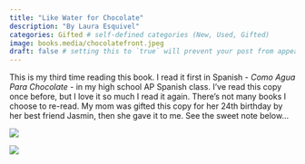 ```yaml
---
title: "Like Water for Chocolate"
description: "By Laura Esquivel"
categories: Gifted # self-defined categories (New, Used, Gifted)
image: books.media/chocolatefront.jpeg
draft: false # setting this to `true` will prevent your post from appearing on your listing page until you're ready!
---
```


This is my third time reading this book. I read it first in Spanish - *Como Agua Para Chocolate* - in my high school AP Spanish class. I've read this copy once before, but I love it so much I read it again. There's not many books I choose to re-read. My mom was gifted this copy for her 24th birthday by her best friend Jasmin, then she gave it to me. See the sweet note below...

![](books.media/chocolatefront.jpeg){fig-align="center"}

![](books.media/chocolateinside.jpeg){fig-align="center"}
